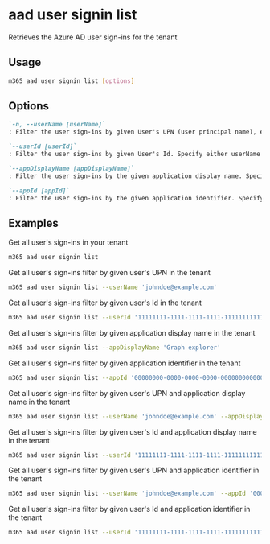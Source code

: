 
# aad user signin list

Retrieves the Azure AD user sign-ins for the tenant

## Usage

```sh
m365 aad user signin list [options]
```

## Options

```md defintion-list
`-n, --userName [userName]`
: Filter the user sign-ins by given User's UPN (user principal name), eg. `johndoe@example.com`. Specify either userName or userId

`--userId [userId]`
: Filter the user sign-ins by given User's Id. Specify either userName or userId

`--appDisplayName [appDisplayName]`
: Filter the user sign-ins by the given application display name. Specify either appDisplayName or appId

`--appId [appId]`
: Filter the user sign-ins by the given application identifier. Specify either appDisplayName or appId
```

<Global />

## Examples

Get all user's sign-ins in your tenant

```sh
m365 aad user signin list
```

Get all user's sign-ins filter by given user's UPN in the tenant

```sh
m365 aad user signin list --userName 'johndoe@example.com'
```

Get all user's sign-ins filter by given user's Id in the tenant

```sh
m365 aad user signin list --userId '11111111-1111-1111-1111-111111111111'
```

Get all user's sign-ins filter by given application display name in the tenant

```sh
m365 aad user signin list --appDisplayName 'Graph explorer'
```

Get all user's sign-ins filter by given application identifier in the tenant

```sh
m365 aad user signin list --appId '00000000-0000-0000-0000-000000000000'
```

Get all user's sign-ins filter by given user's UPN and application display name in the tenant

```sh
m365 aad user signin list --userName 'johndoe@example.com' --appDisplayName 'Graph explorer'
```

Get all user's sign-ins filter by given user's Id and application display name in the tenant

```sh
m365 aad user signin list --userId '11111111-1111-1111-1111-111111111111' --appDisplayName 'Graph explorer'
```

Get all user's sign-ins filter by given user's UPN and application identifier in the tenant

```sh
m365 aad user signin list --userName 'johndoe@example.com' --appId '00000000-0000-0000-0000-000000000000'
```

Get all user's sign-ins filter by given user's Id and application identifier in the tenant

```sh
m365 aad user signin list --userId '11111111-1111-1111-1111-111111111111' --appId '00000000-0000-0000-0000-000000000000'
```
